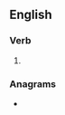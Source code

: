 ==English==

===Verb===
{{head|en|verb form}}

# {{en-third-person singular of|nictate}}

===Anagrams===
* {{anagrams|en|cantiest|entastic|stancite|tetanics}}